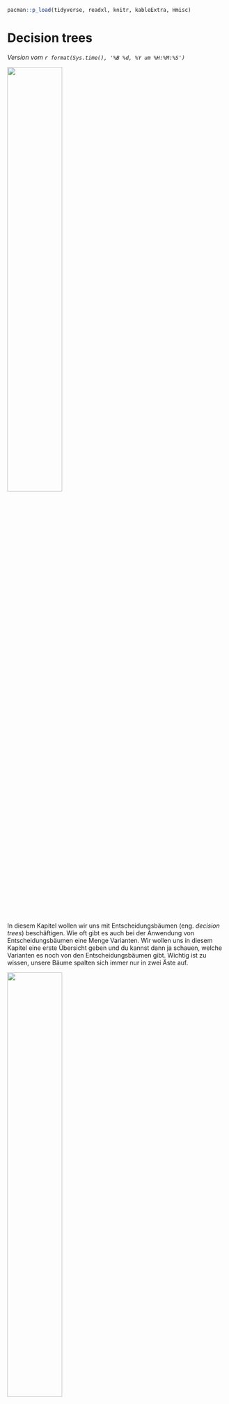 ```r
pacman::p_load(tidyverse, readxl, knitr, kableExtra, Hmisc)
```

# Decision trees {#sec-class-tree}

*Version vom `r format(Sys.time(), '%B %d, %Y um %H:%M:%S')`*

![](images/caution.png){fig-align="center" width="50%"}

In diesem Kapitel wollen wir uns mit Entscheidungsbäumen (eng. *decision trees*) beschäftigen. Wie oft gibt es auch bei der Anwendung von Entscheidungsbäumen eine Menge Varianten. Wir wollen uns in diesem Kapitel eine erste Übersicht geben und du kannst dann ja schauen, welche Varianten es noch von den Entscheidungsbäumen gibt. Wichtig ist zu wissen, unsere Bäume spalten sich immer nur in zwei Äste auf.

::: column-margin
![](images/angel_01.png){fig-align="center" width="50%"}

Wir werden uns hier mit der Anwendung beschäftigen. Wie immer lassen wir daher *tiefere* mathematische Überlegungen weg.
:::

-   In @sec-rpart schauen wir uns *einen* Entscheidungsbaum an. Wir teilen nacheinander unsere Beobachtungen immer weiter anhand unser Prädiktoren in zwei Gruppen auf, bis wir nur noch Gruppen haben, die fast nur noch aus einer Klasse des Labels bestehen.
-   In @sec-rf schauen wir uns ein Ensemble von Entscheidungsbäumen an. Wir lassen daher nicht einen sondern hunderte von Entscheidungsbäumen wachsen. Damit wir nicht immer den gleichen Baum auf den gleichen Daten wachsen lassen, wählen zufällig Beobachtungen und Variablen aus, die wir zum Erstellen der Bäume nutzen. Wir lassen einen Random Forest wachsen.
-   In @sec-xgboost betrachten wir eine komplexere Implementierung der Random Forest. Wir nutzen hier Gradient Boosting um die Bäume noch besser anhand unseres Trainingsdatensatzes wachsen zu lassen.

Alle drei Algorithmen gehen wir jetzt einmal durch. Dabei können wir bei einem Entscheidunsgbaum noch recht gut nachvollziehen, was dort eigentlich passiert. Bei mehreren Bäumen zusammen, können wir nur noch schematisch nachvollziehen was die einzelnen Schritte in der Modellbildung sind.

## Genutzte R Pakete

Wir wollen folgende R Pakete in diesem Kapitel nutzen.

```r
#| message: false
pacman::p_load(tidyverse, tidymodels, magrittr, 
               janitor, vip, rpart.plot, see,
               conflicted)
conflict_prefer("select", "dplyr")
conflict_prefer("filter", "dplyr")
conflict_prefer("mutate", "dplyr")
conflict_prefer("extract", "magrittr")
##
set.seed(2025429)
```

Am Ende des Kapitels findest du nochmal den gesamten R Code in einem Rutsch zum selber durchführen oder aber kopieren.

## Daten

Bei dem vorherigen Beispielen haben wir immer unseren Datensatz zu den infizierten Ferkeln genutzt. In diesem Kapitel wolle wir uns aber mal auf einen echten Datensatz anschauen. Wir nutzen daher einmal den Gummibärchendatensatz. Als unser Label und daher als unser Outcome nehmen wir das Geschlecht `gender`. Dabei wollen wir dann die weiblichen Studierenden vorhersagen. Im Weiteren nehmen wir nur die Spalte Geschlecht sowie als Prädiktoren die Spalten `most_liked`, `age`, `semester`, und `height`.

```r
gummi_tbl <- read_excel("data/gummibears.xlsx") %>% 
  mutate(gender = as_factor(gender),
         most_liked = as_factor(most_liked)) %>% 
  select(gender, most_liked, age, semester, height) %>% 
  drop_na(gender)

```

Wir dürfen keine fehlenden Werte in den Daten haben. Wir können für die Prädiktoren später die fehlenden Werte imputieren. Aber wir können keine Labels imputieren. Daher entfernen wir alle Beobachtungen, die ein `NA` in der Variable `gender` haben. Wir haben dann insgesamt $n = `r nrow(gummi_tbl)`$ Beobachtungen vorliegen. In @tbl-gummi-prepro sehen wir nochmal die Auswahl des Datensatzes in gekürzter Form.

```r
#| echo: false
#| message: false
#| warning: false
#| label: tbl-gummi-model-compare
#| tbl-cap: Auszug aus dem Daten zu den Gummibärchendaten.

gummi_raw_tbl <- gummi_tbl %>% 
  mutate(gender = as.character(gender),
         most_liked = as.character(most_liked))

rbind(head(gummi_raw_tbl),
      rep("...", times = ncol(gummi_raw_tbl)),
      tail(gummi_raw_tbl)) %>% 
  kable(align = "c", "pipe")
```

Unsere Fragestellung ist damit, können wir anhand unserer Prädiktoren männliche von weiblichen Studierenden unterscheiden und damit auch klassifizieren? Um die Klassifikation mit Entscheidungsbäumen rechnen zu können brauchen wir wie bei allen anderen Algorithmen auch einen Trainings- und Testdatensatz. Wir splitten dafür unsere Daten in einer 3 zu 4 Verhältnis in einen Traingsdatensatz sowie einen Testdatensatz auf. Der Traingsdatensatz ist dabei immer der größere Datensatz. Da wir aktuell nicht so viele Beobachtungen in dem Gummibärchendatensatz haben, möchte ich mindestens 100 Beobachtungen in den Testdaten. Deshalb kommt mir der 3:4 Split sehr entgegen.

[Im maschinellen Lernen sind alle Datensätze, die weniger als tausend Beobachtungen vorliegen haben, klein.]{.aside}

```r
gummi_data_split <- initial_split(gummi_tbl, prop = 3/4)
```

Wir speichern uns jetzt den Trainings- und Testdatensatz jeweils separat ab. Die weiteren Modellschritte laufen alle auf dem Traingsdatensatz, wie nutzen dann erst ganz zum Schluß einmal den Testdatensatz um zu schauen, wie gut unsere trainiertes Modell auf den neuen Testdaten funktioniert.

```r
gummi_train_data <- training(gummi_data_split)
gummi_test_data  <- testing(gummi_data_split)
```

Nachdem wir die Daten vorbereitet haben, müssen wir noch das Rezeot mit den Vorverabreitungsschritten definieren. Wir schreiben, dass wir das Geschlecht `gender` als unser Label haben wollen. Daneben nehmen wir alle anderen Spalten als Prädiktoren mit in unser Modell, das machen wir dann mit dem `.` Symbol. Da wir noch fehlende Werte in unseren Prädiktoren haben, imputieren wir noch die numerischen Variablen mit der Mittelwertsimputation und die nominalen fehlenden Werte mit Entscheidungsbäumen. Es gibt wie immer noch andere Imputationsmöglichkeiten, ich habe mich jetzt aus praktischen Gründen für dies beiden Verfahren entschieden. Ich überspringe hier auch die Diagnose der Imputation, also ob das jetzt eine gute und sinnvolle Imputation der fehlenden Werte war oder nicht. Die Diagnoseschritte müsstest du im Anwendungsfall nochmal im [Kapitel zur Imputation](#sec-missing) nachlesen und anwenden. Dann müssen wir noch alle numerischen Vriablen normalisieren und alle nominalen Variablen dummykodieren. Am Ende werde ich nochmal alle Variablen entfernen, sollte die Varianz in einer Variable nahe der Null sein.

```r
gummi_rec <- recipe(gender ~ ., data = gummi_train_data) %>% 
  step_impute_mean(all_numeric_predictors()) %>% 
  step_impute_bag(all_nominal_predictors()) %>% 
  step_range(all_numeric_predictors(), min = 0, max = 1) %>% 
  step_dummy(all_nominal_predictors()) %>% 
  step_nzv(all_predictors())

gummi_rec
```

Alles in allem haben wir ein sehr kleines Modell. Wir haben ja nur ein Outcome und vier Prädiktoren. Trotzdem sollte dieser Datensatz reichen um zu erklären wie Entscheidungsbäume funktionieren.

## Rpart {#sec-rpart}

Wie funktioniert nun ein Entscheidungsbaum? Ein Entscheidungsbaum besteht aus Knoten (eng. *nodes*) und Ästen (eng. *edge*). Dabei hat immer ein Knoten zwei Äste. Die Beobachtungen in einem Knoten fallen nach einer Entscheidungsregel anhand eines Prädiktors in entlang zweier Äste in zwei separate Knoten. So können wir unsere $n = `r nrow(gummi_tbl)`$ zum Beispiel anhand des Alters in zwei Gruppen aufteilen. Wir legen willkürlich die Altersgrenze bei 22 fest.

```r
gummi_tbl %>% 
  mutate(grp = if_else(age >= 22, 1, 0)) %>% 
  pull(grp) %>% 
  tabyl()
```

Wir erhalten mit diesem Split zwei Gruppen mit je $n_0 = 207$ und $n_1 = 259$ Beobachtungen. Wir haben jetzt diesen Split willkürlich gewählt. In dem Algorithmus für die Entscheidungsbäume wird dieser Schritt intern optimiert, so dass wir den besten Wert für den Alterssplit finden, der uns möglichst reine Knoten im Bezug auf das Label liefert. Wir wollen ja am Ende einen Algorithmus trainieren, der uns die Geschlechter bestmöglich auftrennt, so dass wir eine neue Beobachtung bestmöglich vorhersagen können. Wenn keine Aufteilungen in einem Knoten mehr möglich sind, dann nennen wir diesen Knoten einen Terminalknoten.

In @fig-class-rf-01 sehen wir ein Beispiel für zwei numerische Prädiktoren $X_1$ und $X_2$. Auf der linken Seite ist das Koordinatensystem mit dreizehn Beobachtungen dargestellt. Von den dreizehn Beobachtungen sind zehn Fälle (eng. *cases*) und drei Kontrollen (eng. *control*). Wir wollen uns jetzt an dem Koordinatensystem die Idee der Splits für ein Baumwachstum veranschaulichen. Auf der rechten Seite sehen wir nämlich den ersten Knoten des Entscheidungsbaums (eng. *root node*) in dem sich alle Beobachtungen befinden. Wir wollen jetzt die Beobachtungen anhand der Prädiktoren $X_1$ und $X_2$ so aufspalten, dass für möglichst reine Knoten erhalten. Wir stoppen auch im Splitting wenn wir weniger oder gleich vier Beobachtungen nach einem Split in einem Knoten erhalten.

![Darstellung des Anwachsen des Entscheidungsbaumes. Links sind die beiden Prädiktoren $X_1$ und $X_2$ als Koordinatensysten dargestellt. Die Punkte stllen die Beobachtungen mit den jeweiligen Label weiß und schwarz dar. Rechts ist der Knoten $t_1$ dargestellt, der alle Beobachtungen beinhaltet..](images/class-rf-01.png){#fig-class-rf-01 fig-align="center" width="100%"}

In @fig-class-rf-02 sehen wir den ersten Split des Prädiktors $X_1$ anhand des Wertes $c_1$. Wir erhalten nach dem Split die zwei neuen Knoten $t_2$ und $t_3$. Wir haben den Split so gewählt, dass wir einen reinen Knoten $t_3$ erhalten. Da der Knoten $t_3$ jetzt nur noch Fälle enthaält, wird dieser Knoten zu einem Terminalknoten und es finden keine weiteren Aufspaltungen mehr statt. Wir machen jetzt also mit dem Knoten $t_2$ weiter.

![Darstellung des ersten Splits anhand des Prädiktors $X_1$. Wir wählen den Wert $c_1$ für den Split so, dass wir möglichst reine Knoten produzieren. Wir erhalten zwei neue Knoten $t_2$ und $t_3$. Der Knoten $t_3$ ist maximal rein und wird daher zu einem Terminalknoten.](images/class-rf-02.png){#fig-class-rf-02 fig-align="center" width="100%"}

In @fig-class-rf-03 sehen wir den Split durch den Prädiktor $X_2$ nach dem Wert $c_2$. Wir erhalten wieder zwei neue Knotenn $t_4$ und $t_5$. Der Knoten $t_4$ wird nach unseren Regeln wieder zu einem Terminalknoten. Wir haben nur Fälle in dem Knoten $t_4$ vorliegen. Wir stoppen auch bei dem Knoten $t_5$ unsere weitere Aufteilung, da wir hier vier oder weniger Beobachtungen vorliegen haben. Damit sind wir mit dem Split zu einem Ende gekommen.

![Darstellung des zweiten Splits anhand des Prädiktors $X_2$. Wir wählen wiederum den Wert $c_2$ für den Split so, dass wir möglichst reine Knoten erhalten. So erhalten wir zwei neue Knoten $t_4$ und $t_5$. Da nun $t_4$ ebenfalls ein reiner Knoten ist, wird der Knoten $t_4$ ebenfalls zu einem Terminalknoten. Wir stoppen hier das Wachstum, da mir eine mindest Anzahl von vier Beobachtungen in den Knoten erreicht haben.](images/class-rf-03.png){#fig-class-rf-03 fig-align="center" width="100%"}

In @fig-class-rf-04 sehen wir jetzt eine neue Beobachtung `?` die mit gegebenen Werten für $X_1$ und $X_2$ in den terminalen Knoten $t_5$ fällt. Wir zählen dort die Fälle und erhalten eine Klassenzugehörigkeitswahrscheinlichkeit von 25%. Daher würden wir sagen, dass die neue Beobchtung eine Kontrolle ist. Es handelt sich damit um eine weiße Beoabchtung.

![Darstellung der Vorhersage einer neuen Beobachtung mit Werten für die Prädiktoren $X_1$ und $X_2$. Unsere neue Beobachtung `?` fällt in den Terminalknoten $t_5$. Dort zählen wir die schwarzen Kreise. Wir stellen fest, dass die neue Beobachtung mit 25% Wahrscheinlichkeit ein Fall und damit schwarz ist. Daher ist die neue Beobachtung weiß.](images/class-rf-04.png){#fig-class-rf-04 fig-align="center" width="100%"}

Damit haben wir einmal den simplen Fall mit zwei numerischen Prädiktoren durchgespielt. Auch haben wir wenige Beobachtungen und sind schnell zu reinen Knoten gekommen. Wenn wir jetzt natürlich sehr viel mehr Beobachtungen haben oder sehr viele Prädiktoren dann wird die Sache sehr schnell sehr rechenintensiv. Dafür haben wir dann eben R.

Wenn wir in R einen Entscheidungsbaum rechnen wollen, dann nutzen wir die Funktion `decision_tree()` wir wollen nur eine maximale Tiefe von 5 Knoten haben und/oder mindestens 10 Beobachtungen in einem Knoten. Je nachdem welche Bedingung wir eher erreichen. Ebenfalls können wir das Wachstum mit dem Parameter `cost_complexity` kontrollieren. Sollte sich das Modell nicht um mindestens 0.001 verbessern, dann werden wir den nächsten Knoten nicht anlegen. Wir wählen als Engine den Algorithmus `rpart`, da wir uns diese Art von Algorithmus gut mit dem R Paket `rpart.plot` visualisieren können.

```r
rpart_mod <- decision_tree(tree_depth = 5, min_n = 10, cost_complexity = 0.001) %>% 
  set_engine("rpart") %>% 
  set_mode("classification")
```

Jetzt kommt wieder das Modell zusammen mit dem Rezept. Wir speichern wieder beides in einen Workflow.

```r
rpart_wflow <- workflow() %>% 
  add_model(rpart_mod) %>% 
  add_recipe(gummi_rec)
```

Den Workflow können wir dann mit dem Traingsdatensatz einmal durchlaufen lassen und uns das gefittete Modell wiedergeben lassen.

```r
rpart_fit <- rpart_wflow %>% 
  parsnip::fit(gummi_train_data)
```

Nachdem wir das trainierte Modell vorliegen haben, nutzen wir die Funktion `augment()` um das Modell auf die testdaten anzuwenden.

```r
rpart_aug <- augment(rpart_fit, gummi_test_data ) 
```

```r
rpart_cm <- rpart_aug %>% 
  conf_mat(gender, .pred_class)

rpart_cm
```

```r
rpart_cm %>% summary()
```

```r
rpart_aug %>% 
  roc_curve(gender, .pred_w, event_level = "second") %>% 
  autoplot()
```

Es gibt viele Möglichkeiten sich einen Entscheidungsbaum anzuschauen. Wir nutzen hier das R Paket `rpart.plot` und die gleichnamige Funktion `rpart.plot()`. Die vielen Möglichkeiten der Darstellung und der Optionen findest in der Vignette [Plotting rpart trees with the rpart.plot package.](http://127.0.0.1:52037/help/library/rpart.plot/doc/prp.pdf). Wir gehen hier einmal auf die Variante `extra = 101` ein. Es gibt insgesamt elf verschiedene Arten plus eben noch die Möglichkeit 100 zu einer der elf genannten Varianten hinzufügen, um auch den Prozentsatz der Beobachtungen im Knoten anzuzeigen. Zum Beispiel zeigt `extra = 101` die Anzahl und den Prozentsatz der Beobachtungen in dem Knoten an.

```r
rpart_fit %>%
  extract_fit_engine() %>%
  rpart.plot(roundint = FALSE, extra = 101)
```

## Random Forest {#sec-rf}

Wir wählen zufällig eine Anzahl an Zeilen und Spalten aus.

-   Zufällige Auswahl der Beobachtungen mit Zurücklegen. Wir haben also einzelne Zeilen der Daten und damit Beobachtungen mehrfach in den Daten.
-   Zufällige Auswahl eines Sets an Variablen. Wir nutzen nicht immer alle Variablen in unserem Modell sondern nur ein Set an Spalten.

Das Wort *Bagging* steht für *bootstrap aggregating* und ist eine Methode, um Vorhersagen aus verschiedenen Modellen zu kombinieren. Dabei müssen alle Modelle mit dem gleichen Algorithmus laufen, können aber auf verschiedenen Datensätzen oder aber Variablensätzen zugreifen. Häufig haben die Modelle eine hohee Varianz in der Vorhersage und wir nutzen dann Bagging um die Modelle miteinader zu kombinieren und dadurch die Varianz zu verringern. Die Ergebnisse der Modelle werden dann im einfachsten Fall gemittelt. Das Ergebnis jeder Modellvorhersage geht mit gleichem Gewicht in die Vorhersage ein. Wir haben auch noch andere Möglichkeiten, aber du kannst dir Vorstellen wir rechnen verschiedene Modelle $k$-mal und bilden dann ein finales Modell in dem wir alle $k$-Modelle zusammenfassen. Wie wir die Zusammenfassung rechnen, ist dann immer wieder von Fall zu Fall unterschiedlich. Wir erhalten am Ende einen *Ensemble* Klassifizierer, da ja ein Ensemble von Modellen zusammengefasst wird.

::: {.callout-caution collapse="true"}
## Parallele CPU Nutzung

```r
cores <- parallel::detectCores()
cores
```

Und dann in `set_engine("ranger", num.threads = cores)`
:::

```r
ranger_mod <- rand_forest(mtry = 5, min_n = 10, trees = 1000) %>% 
  set_engine("ranger", importance = "impurity") %>% 
  set_mode("classification")
```

```r
ranger_wflow <- workflow() %>% 
  add_model(ranger_mod) %>% 
  add_recipe(gummi_rec)
```

```r
ranger_fit <- ranger_wflow %>% 
  parsnip::fit(gummi_train_data)

```

```r
ranger_fit %>% 
  extract_fit_parsnip() %>% 
  vip(num_features = 20) +
  theme_minimal()
```

```r
ranger_aug <- augment(ranger_fit, gummi_test_data ) 
```

```r
ranger_cm <- ranger_aug %>% 
  conf_mat(gender, .pred_class)

ranger_cm
```

```r
ranger_cm %>% summary()
```

```r
ranger_aug %>% 
  roc_curve(gender, .pred_w, event_level = "second") %>% 
  autoplot()
```

::: callout-note
## Kann ich auch eine Kreuzvalidierung und Tuning für Random Forest durchführen?

Ja, kannst du. Wenn du *nur* eine Kreuzvalidierung durchführen willst, findest du alles im @sec-knn für den $k$-NN Algorithmus. Du musst dort nur den Workflow ändern und schon kannst du alles auch auf den Random Forest Algorithmus anwenden. Wir nutzen gleich die Kreuzvalidierung in Kombination mit dem Tuning vom xgboost Algorithmus.

Wenn du also den Random Forest Algorithmus auch tunen willst, dann schaue einfach weiter unten nochmal bei dem Tuning des xgboost Algorithmus rein. Es ändert sich nur kaum was für die [Tuning Parameter vom Random Forest Algorithmus](https://parsnip.tidymodels.org/reference/details_rand_forest_ranger.html).
:::

## xgboost {#sec-xgboost}

https://medium.com/greyatom/a-quick-guide-to-boosting-in-ml-acf7c1585cb5

https://towardsdatascience.com/boosting-algorithms-explained-d38f56ef3f30

https://howtolearnmachinelearning.com/articles/boosting-in-machine-learning/

![Darstellung von adaptive Boosting](images/class-xgboost.png){#fig-class-adaboost fig-align="center" width="100%"}

![Darstellung von adaptive Boosting](images/class-xgboost-2.png){#fig-class-gradientboost fig-align="center" width="100%"}

```r
xgboost_mod <- boost_tree(mtry = 5, min_n = 10, trees = 1000) %>% 
  set_engine("xgboost") %>% 
  set_mode("classification")
```

```r
xgboost_wflow <- workflow() %>% 
  add_model(xgboost_mod) %>% 
  add_recipe(gummi_rec)
```

```r
xgboost_fit <- xgboost_wflow %>% 
  parsnip::fit(gummi_train_data)
```

```r
xgboost_aug <- augment(xgboost_fit, gummi_test_data ) 
```

```r
xgboost_cm <- xgboost_aug %>% 
  conf_mat(gender, .pred_class)

xgboost_cm
```

```r
xgboost_cm %>% summary()
```

```r
xgboost_aug %>% 
  roc_curve(gender, .pred_w, event_level = "second") %>% 
  autoplot()
```

::: callout-note
## Kann ich auch eine Kreuzvalidierung für xgboost durchführen?

Ja, kannst du. Wenn du *nur* eine Kreuzvalidierung durchführen willst, findest du alles im @sec-knn für den $k$-NN Algorithmus. Du musst dort nur den Workflow ändern und schon kannst du alles auch auf den xgboost Algorithmus anwenden. Wir nutzen gleich die Kreuzvalidierung in Kombination mit dem Tuning vom xgboost Algorithmus.
:::

## Tuning

Was heißt Tuning? Wie bei einem Auto können wir an verschiedenen Stellschrauben bei einem mathematischen Algorithmus schrauben. Welche Schrauben und Teile das sind, hängt dann wieder vom Algorithmus ab. Im Falle des xgboost Algorithmus können wir an folgenden Parametern drehen und jeweils schauen, was dann mit unserer Vorhersage passiert. Insgesamt hat der [xgboost Algorithmus acht Tuningparameter](https://parsnip.tidymodels.org/reference/details_boost_tree_xgboost.html), wir wählen jetzt für uns hier drei aus. Ich nehme hier auch nur drei Parameter, da sich dann drei Parameter noch sehr gut visuell darstellen lassen. In der Anwendung wäre dann natürlich besser alle Parameter zu tunen, aber das dauert dann auch lange.

-   `mtry`, zufällig ausgewählte Anzahl an Variablen für jeden Baum. Das heißt, für jeden Baum werden von unseren Variablen die Anzahl `mtry` zufällig ausgewählt und auf diesem kleineren Datensatz der Baum erstellt.
-   `min_n`, kleinste Knotengröße, die noch akzeptiert wird. Wenn ein Knoten unter `min_n` fällt, dann endet hier das Wachstum des Baumes.
-   `trees`, Anzahl der Bäume die in einem xgboost Algorithmus erstellt werden.

Nun ist es so, dass wir natürlich nicht händisch alle möglichen Kombinationen von der Anzahl der ausgewählten Variablen pro Baum, der kleinsten Knotengröße und der Anzahl der Bäume berechnen wollen. Das sind ziemlich viele Kombinationen und wir kommen dann vermutlich schnell durcheinander. Deshalb gibt es die Funktion `tune()` aus dem R Paket `tune`, die uns einen Prozess anbietet, das Tuning automatisiert durchzuführen.

Als erstes müssen wir uns ein Objekt bauen, das aussieht wie ein ganz normales Modell in der Klassifikation. Aber wir ergänzen jetzt noch hinter jeder zu tunenden Option noch die Funktion `tune()`. Das sind die Parameter des Algorithmus, die wir später tunen wollen.

```r
tune_spec <-  boost_tree(mtry = tune(), 
                         min_n = tune(), 
                         trees = tune()) %>% 
  set_engine("xgboost") %>% 
  set_mode("classification")

tune_spec
```

Jetzt bauen wir uns den Workflow indem wir statt unserem Modell, die Tuninganweisung in den Workflow reinnehmen. Echt simpel und straightforward. Das Rezept bleibt ja das Gleiche.

```r
gummi_tune_wflow <- workflow() %>% 
  add_model(tune_spec) %>% 
  add_recipe(gummi_rec)
```

Jetzt müssen wir noch alle Kombinationen aus den drei Parametern `mtry`, `min_n` und `trees` ermitteln. Das macht die Funktion `grid_regular()`. Es gibt da noch andere Funktionen in dem R Paket `tune`, aber ich konzentriere mich hier auf die einfachste. Jetzt müssen wir noch die Anzahl an Kombinationen festlegen. Ich möchte für jeden Parameter fünf Werte tunen. Daher nutze ich hier die Option `levels = 5` auch damit hier die Ausführung nicht so lange läuft. Fange am besten mit `levels = 5` an und schaue, wie lange das zusammen mit der Kreuzvalidierung dann dauert. Dann kannst du die Levels noch hochschrauben. Beachte aber, dass mehr Level nur mehr *Zwischenschritte* bedeutet. Jede Option hat eine Spannweite `range`, die du dann anpassen musst, wenn du *höhere* Werte haben willst. Mehr Level würden nur mehr Zwischenschritte bedeuten. In unserem Fall weiß zum Beispiel die Funktion `mtry()` nicht, wie viele Variablen in dem Datensatz sind. Wir müssen also die `range` für die Anzahl an ausgewählten Variablen selber setzen. Ich wähle daher eine Variable bis vier Variablen.

```r
gummi_grid <- grid_regular(mtry(range = c(1, 4)),
                           trees(),
                           min_n(),
                           levels = 5)
```

Das Tuning nur auf dem Trainingsdatensatz durchzuführen ist nicht so eine gute Idee. Deshalb nutzen wir hier auch die Kreuzvalidierung. Eigentlich ist eine 10-fache Kreuzvalidierung mit $v=10$ besser. Das dauert mir dann aber hier im Skript viel zu lange. Deshalb habe ich hier nur $v=5$ gewählt. Wenn du das Tuning rechnest, nimmst du natürlich eine 10-fach Kreuzvalidierung.

```r
gummi_folds <- vfold_cv(gummi_train_data, v = 5)
```

Nun bringen wir den Workflow zusammen mit dem Tuninggrid und unseren Sets der Kreuzvaidierung. Daher pipen wir den Workflow in die Funktion `tune_grid()`. Als Optionen brauchen wir die Kreuzvaldierungsdatensätze und das Tuninggrid. Wenn du `control_grid(verbose = TRUE)` wählst, dann erhälst du eine Ausgabe wie weit das Tuning gerade ist. **Achtung!**, das Tuning dauert seine Zeit. Im Falle des xgboost Algorithmus dauert das Tuning zwar nicht so lange, aber immer noch ein paar Minuten. Wenn du dann alle acht Parameter des xgboost Algorithmustunen wollen würdest, dann würde die Berechnung sehr viel länger dauern. Du kannst das Ergebnis des simpleren Tunings auch in der Datei `gummi_xgboost_tune_res.rds` finden.

```r
#| eval: false
gummi_tune_res <- gummi_tune_wflow %>% 
   tune_grid(resamples = gummi_folds,
             grid = gummi_grid,
             control = control_grid(verbose = FALSE))
```

```r
#| eval: false
#| echo: false

## write_rds(gummi_tune_res, "data/gummi_xboost_tune_res.rds")
```

Damit du nicht das Tuning durchlaufen lassen musst, habe ich das Tuning in die Datei `gummi_xgboost_tune_res.rds` abgespeichert und du kannst dann über die Funktion `read_rds()` wieder einlesen. Dann kannst du den R Code hier wieder weiter ausführen.

```r
#| echo: false

gummi_tune_res <- read_rds("data/gummi_xboost_tune_res.rds")
```

Nachdem das Tuning durchgelaufen ist, können wir uns über die Funktion `collect_metrics()`, die Ergebnisse des Tunings für jede Kombination der drei Parameter `mtry`, `min_n` und `trees` wiedergeben lassen. Diese Ausgabe ist super unübersichtlich. Ich habe mich ja am Anfange des Abschnitts auch für drei Tuningparameter entschieden, da sich dann diese drei Parameter noch gut visualisieren lassen. Deshalb einmal die Abbildung der mittleren Accuarcy und der mittleren AUC-Werte über alle Kreuzvalidierungen.

```r
gummi_tune_res %>%
  collect_metrics() %>%
  mutate(trees = as_factor(trees),
         min_n = as_factor(min_n)) %>%
  ggplot(aes(mtry, mean, color = min_n, linetype = trees)) +
  theme_minimal() +
  geom_line(alpha = 0.6) +
  geom_point() +
  facet_wrap(~ .metric, scales = "free", nrow = 2) +
  scale_x_log10(labels = scales::label_number()) +
  scale_color_okabeito()
```

Damit wir nicht händisch uns die beste Kombination raussuchen müssen, können wir die Funktion `show_best()` nutzen. Wir wählen hier die beste Accuarcy und erhalten dann die sortierten Ergebnisse nach der Accuarcy des Tunings.

```r
gummi_tune_res %>%
  show_best("accuracy")
```

Das war die Funktion `show_best()` aber wir können uns auch die gleich die besten Parameter nach der Accuracy raus ziehen. Das Rausziehen der besten Parameter macht für uns die Funktion `select_best()`.

```r
best_xgboost <- gummi_tune_res %>%
  select_best("accuracy")

best_xgboost
```

Wir sehen, dass wir `mtry = 3` wählen sollten. Dann müssen wir als Anzahl der Bäume `trees = 1000` nutzen. Die minimale Anzahl an Beobachtungen pro Knoten ist dann `11`. Müssen wir jetzt die Zahlen wieder in ein Modell eingeben? Nein, müssen wir nicht. Mit der Funktion `finalize_workflow()` können wir dann die besten Parameter aus unserem Tuning gleich mit dem Workflow kombinieren. Dann haben wir unseren finalen, getunten Workflow. Du siehst dann auch in der Ausgabe, dass die neuen Parameter in dem xgboost Algorithmus übernommen wurden

```r
final_gummi_wf <- gummi_tune_wflow %>% 
  finalize_workflow(best_xgboost)

final_gummi_wf 
```

Jetzt bleibt uns nur noch der letzte Fit übrig. Wir wollen unseren finalen, getunten Workflow auf die Testdaten anwenden. Dafür gibt es dann auch die passende Funktion. Das macht für uns die Funktion `last_fit()`, die sich dann die Informationen für die Trainings- und Testdaten aus unserem Datensplit von ganz am Anfang extrahiert.

```r
final_fit <- final_gummi_wf %>%
  last_fit(gummi_data_split) 
```

Da wir immer noch eine Kreuzvaldierung rechnen, müssen wir dann natürlich wieder alle Informationen über alle Kreuzvaldierungsdatensätze einsammeln. Dann erhalten wir unsere beiden Gütekriterien für die Klassifikation des Geschlechts unser Studierenden nach dem xgboost Algorithmus. Die Zahlen sind schon gut für echte Daten. Eine Accuracy von 84% bedeutet das wir über acht von zehn Studierenden richtig klassifizieren. Die AUC ist auch schon fast hervorragend, wir bringen kaum Label durcheinander.

```r
final_fit %>%
  collect_metrics()
```

Dann bleibt uns nur noch die ROC Kurve zu visualisieren. Da wir wieder etwas faul sind, nutzen wir die Funktion `autoplot()`. Als Alternative geht natürlich auch das [R Paket `pROC`](https://web.expasy.org/pROC/screenshots.html), was eine Menge mehr Funktionen und Möglichkeiten bietet.

```r
final_fit %>%
  collect_predictions() %>% 
  roc_curve(gender, .pred_w, event_level = "second") %>% 
  autoplot()
```

Eine gute ROC Kurve würde senkrecht nach oben gehen und dann waagrecht nach rechts. Dann hätten wir eine AUC von 1 und eine perfekte Separation der beiden Label durch unseren Algorithmus. Unser Algorithmus würde jedem weiblichen Studierenden in dem Testdatensatz korrekt dem Geschlecht `w` zuweisen. Da wir eine ROC Kurve hier vorliegen haben, die sehr weit weg von der Diagonalen ist, haben wir sehr viele richtig vorhergesagte Studierende in unseren Testdaten. Unser Modell funktioniert um das Geschlecht von Studierenden anhand unserer Gummibärchendaten vorherzusageb.
